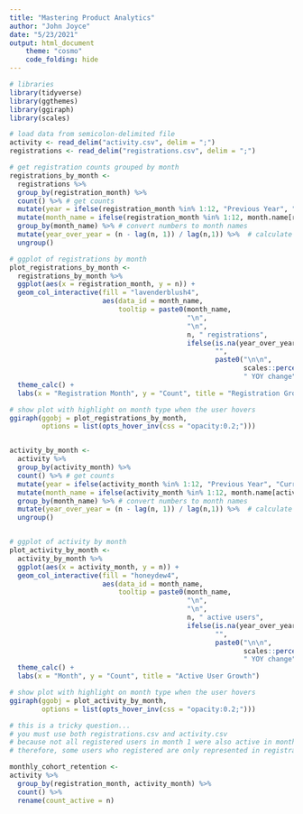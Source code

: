 ```yaml
---
title: "Mastering Product Analytics"
author: "John Joyce"
date: "5/23/2021"
output: html_document
    theme: "cosmo"
    code_folding: hide
---
```


```r
# libraries
library(tidyverse)
library(ggthemes)
library(ggiraph)
library(scales)

# load data from semicolon-delimited file
activity <- read_delim("activity.csv", delim = ";")
registrations <- read_delim("registrations.csv", delim = ";")

```  

```r

# get registration counts grouped by month
registrations_by_month <- 
  registrations %>% 
  group_by(registration_month) %>% 
  count() %>% # get counts
  mutate(year = ifelse(registration_month %in% 1:12, "Previous Year", "Current Year")) %>% # label the years
  mutate(month_name = ifelse(registration_month %in% 1:12, month.name[registration_month], month.name[registration_month - 12])) %>% 
  group_by(month_name) %>% # convert numbers to month names
  mutate(year_over_year = (n - lag(n, 1)) / lag(n,1)) %>%  # calculate year-over-year change
  ungroup()

```


```r

# ggplot of registrations by month
plot_registrations_by_month <-
  registrations_by_month %>% 
  ggplot(aes(x = registration_month, y = n)) +
  geom_col_interactive(fill = "lavenderblush4", 
                       aes(data_id = month_name, 
                           tooltip = paste0(month_name,
                                            "\n",
                                            "\n",
                                            n, " registrations",
                                            ifelse(is.na(year_over_year), 
                                                   "",
                                                   paste0("\n\n", 
                                                          scales::percent(year_over_year, accuracy = 0.01), 
                                                          " YOY change"))))) +
  theme_calc() +
  labs(x = "Registration Month", y = "Count", title = "Registration Growth")

# show plot with highlight on month type when the user hovers
ggiraph(ggobj = plot_registrations_by_month,
        options = list(opts_hover_inv(css = "opacity:0.2;")))



```  
  
```r

activity_by_month <- 
  activity %>% 
  group_by(activity_month) %>% 
  count() %>% # get counts
  mutate(year = ifelse(activity_month %in% 1:12, "Previous Year", "Current Year")) %>% # label the years
  mutate(month_name = ifelse(activity_month %in% 1:12, month.name[activity_month], month.name[activity_month - 12])) %>% 
  group_by(month_name) %>% # convert numbers to month names
  mutate(year_over_year = (n - lag(n, 1)) / lag(n,1)) %>%  # calculate year-over-year change
  ungroup()



```



```r

# ggplot of activity by month
plot_activity_by_month <-
  activity_by_month %>% 
  ggplot(aes(x = activity_month, y = n)) +
  geom_col_interactive(fill = "honeydew4", 
                       aes(data_id = month_name, 
                           tooltip = paste0(month_name,
                                            "\n",
                                            "\n",
                                            n, " active users",
                                            ifelse(is.na(year_over_year), 
                                                   "",
                                                   paste0("\n\n", 
                                                          scales::percent(year_over_year, accuracy = 0.01), 
                                                          " YOY change"))))) +
  theme_calc() +
  labs(x = "Month", y = "Count", title = "Active User Growth")

# show plot with highlight on month type when the user hovers
ggiraph(ggobj = plot_activity_by_month,
        options = list(opts_hover_inv(css = "opacity:0.2;")))


```  
  

```r

# this is a tricky question...
# you must use both registrations.csv and activity.csv
# because not all registered users in month 1 were also active in month 1
# therefore, some users who registered are only represented in registrations.csv

monthly_cohort_retention <-
activity %>% 
  group_by(registration_month, activity_month) %>% 
  count() %>% 
  rename(count_active = n)




```